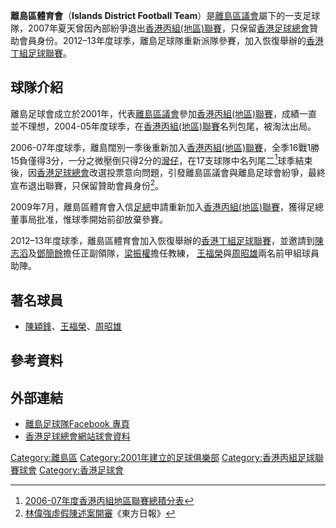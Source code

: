 {{Infobox football club
| clubname   = 離島
<!-- 注释出：| image      = Islands_District_Logo.svg -->
| coa_res            = 180px
| fullname   = 離島區體育會足球隊<br /> Islands District Sports Association
| nickname   = 離島特警
| founded    = 2001年
| ground     = 
| capacity   = 
| chrtitle   = 主席
| chairman   = [[周玉堂|周玉堂]]
| manager    = [[王福榮|王福榮]]
| league     = [[香港丙組聯賽|香港丙組聯賽]]
| season     = [[2020–21年香港丙組聯賽|2020–21]]
| position   = 港丙，第 6 位
| shirtsupplier = [[adidas|adidas]]
| shirtsponsors = 生命契約
| pattern_la1=|pattern_b1=|pattern_ra1=
| leftarm1=0000DD|body1=0000DD|rightarm1=0000DD|shorts1=0000DD|socks1=0000DD
| pattern_la2=|pattern_b2=|pattern_ra2=
| leftarm2=FFFFFF|body2=FFFFFF|rightarm2=FFFFFF|shorts2=0000DD|socks2=0000DD
}}

'''離島區體育會'''（'''Islands District Football Team'''）是[[離島區議會|離島區議會]]屬下的一支足球隊，2007年夏天曾因內部紛爭退出[[香港丙組(地區)聯賽|香港丙組(地區)聯賽]]，只保留[[香港足球總會|香港足球總會]]贊助會員身份。2012–13年度球季，離島足球隊重新派隊參賽，加入恢復舉辦的[[香港丁組足球聯賽|香港丁組足球聯賽]]。

==球隊介紹==
離島足球會成立於2001年，代表[[離島區議會|離島區議會]]參加[[香港丙組(地區)聯賽|香港丙組(地區)聯賽]]，成績一直並不理想，2004-05年度球季，在[[香港丙組(地區)聯賽|香港丙組(地區)聯賽]]名列包尾，被淘汰出局。

2006-07年度球季，離島闊別一季後重新加入[[香港丙組(地區)聯賽|香港丙組(地區)聯賽]]，全季16戰1勝15負僅得3分，一分之微壓倒只得2分的[[灣仔足球隊|灣仔]]，在17支球隊中名列尾二<ref>[http://www.hkfa.com/zh-hk/match_score_table.php?leagueyear=2006-2007&leagueyear_id=40 2006-07年度香港丙組地區聯賽總積分表]</ref>球季結束後，因[[香港足球總會|香港足球總會]]改選投票意向問題，引發離島區議會與離島足球會紛爭，最終宣布退出聯賽，只保留贊助會員身份<ref>[https://orientaldaily.on.cc/cnt/news/20090515/00176_043.html 林偉強虛假陳述案開審]《東方日報》</ref>。

2009年7月，離島區體育會入信[[香港足球總會|足總]]申請重新加入[[香港丙組(地區)聯賽|香港丙組(地區)聯賽]]，獲得足總董事局批准，惟球季開始前卻放棄參賽。

2012–13年度球季，離島區體育會加入恢復舉辦的[[香港丁組足球聯賽|香港丁組足球聯賽]]，並邀請到[[陳志滔|陳志滔]]及[[鄧簡餘|鄧簡餘]]擔任正副領隊，[[梁振權|梁振權]]擔任教練， [[王福榮|王福榮]]與[[周昭雄|周昭雄]]兩名前甲組球員助陣。

==著名球員==
* [[陳穎鋒|陳穎鋒]]、[[王福榮|王福榮]]、[[周昭雄|周昭雄]]

==參考資料==
<div class="references-small">
<references />
</div>

==外部連結==
*[http://www.facebook.com/idsahk 離島足球隊Facebook 專頁]
*[https://www.hkfa.com/ch/club/81/detail/ 香港足球總會網站球會資料]

{{香港足球聯賽地區隊伍}}
{{香港丙組聯賽}}

[[Category:離島區|Category:離島區]]
[[Category:2001年建立的足球俱樂部|Category:2001年建立的足球俱樂部]]
[[Category:香港丙組足球聯賽球會|Category:香港丙組足球聯賽球會]]
[[Category:香港足球會|Category:香港足球會]]